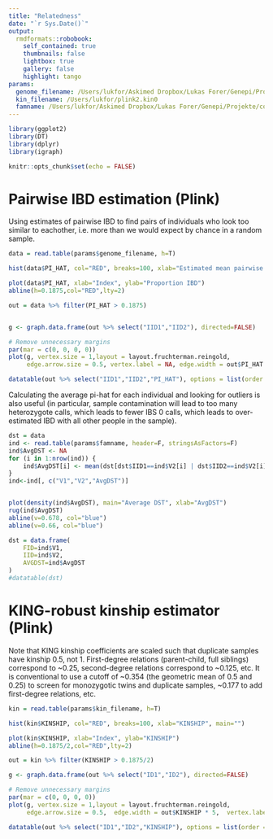 ```yaml
---
title: "Relatedness"
date: "`r Sys.Date()`"
output:
  rmdformats::robobook:
    self_contained: true
    thumbnails: false
    lightbox: true
    gallery: false
    highlight: tango
params:
  genome_filename: /Users/lukfor/Askimed Dropbox/Lukas Forer/Genepi/Projekte/covid-gwas/20211206/new-paca/plink.genome
  kin_filename: /Users/lukfor/plink2.kin0
  famname: /Users/lukfor/Askimed Dropbox/Lukas Forer/Genepi/Projekte/covid-gwas/20211206/new-paca/covid-gwas.fam
---
```


```r
library(ggplot2)
library(DT)
library(dplyr)
library(igraph)

knitr::opts_chunk$set(echo = FALSE)
```


# Pairwise IBD estimation (Plink)

Using estimates of pairwise IBD to find pairs of individuals who look too similar to eachother, i.e. more than we would expect by chance in a random sample.

```r

data = read.table(params$genome_filename, h=T)

hist(data$PI_HAT, col="RED", breaks=100, xlab="Estimated mean pairwise IBD", main="")

plot(data$PI_HAT, xlab="Index", ylab="Proportion IBD")
abline(h=0.1875,col="RED",lty=2)

out = data %>% filter(PI_HAT > 0.1875)


g <- graph.data.frame(out %>% select("IID1","IID2"), directed=FALSE)

# Remove unnecessary margins
par(mar = c(0, 0, 0, 0))
plot(g, vertex.size = 1,layout = layout.fruchterman.reingold,
     edge.arrow.size = 0.5, vertex.label = NA, edge.width = out$PI_HAT * 3,)

datatable(out %>% select("IID1","IID2","PI_HAT"), options = list(order = list(list(3, 'desc'))))

```

Calculating the average pi-hat for each individual and looking for outliers is also useful (in particular, sample contamination will lead to too many heterozygote calls, which leads to fewer IBS 0 calls, which leads to over-estimated IBD with all other people in the sample). 

```r

dst = data
ind <- read.table(params$famname, header=F, stringsAsFactors=F)
ind$AvgDST <- NA
for (i in 1:nrow(ind)) {
    ind$AvgDST[i] <- mean(dst[dst$IID1==ind$V2[i] | dst$IID2==ind$V2[i], c("DST")])
}
ind<-ind[, c("V1","V2","AvgDST")]


plot(density(ind$AvgDST), main="Average DST", xlab="AvgDST")
rug(ind$AvgDST)
abline(v=0.678, col="blue")
abline(v=0.66, col="blue")

dst = data.frame(
	FID=ind$V1,
	IID=ind$V2,
	AVGDST=ind$AvgDST
)
#datatable(dst)

```


# KING-robust kinship estimator (Plink)

Note that KING kinship coefficients are scaled such that duplicate samples have kinship 0.5, not 1. First-degree relations (parent-child, full siblings) correspond to ~0.25, second-degree relations correspond to ~0.125, etc. It is conventional to use a cutoff of ~0.354 (the geometric mean of 0.5 and 0.25) to screen for monozygotic twins and duplicate samples, ~0.177 to add first-degree relations, etc.

```r

kin = read.table(params$kin_filename, h=T)

hist(kin$KINSHIP, col="RED", breaks=100, xlab="KINSHIP", main="")

plot(kin$KINSHIP, xlab="Index", ylab="KINSHIP")
abline(h=0.1875/2,col="RED",lty=2)

out = kin %>% filter(KINSHIP > 0.1875/2)

g <- graph.data.frame(out %>% select("ID1","ID2"), directed=FALSE)

# Remove unnecessary margins
par(mar = c(0, 0, 0, 0))
plot(g, vertex.size = 1,layout = layout.fruchterman.reingold,
     edge.arrow.size = 0.5,  edge.width = out$KINSHIP * 5,  vertex.label = NA)

datatable(out %>% select("ID1","ID2","KINSHIP"), options = list(order = list(list(3, 'desc'))))

```
